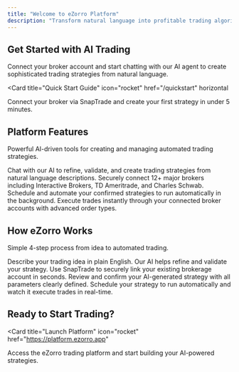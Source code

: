 ```yaml
---
title: "Welcome to eZorro Platform"
description: "Transform natural language into profitable trading algorithms with AI-powered precision"
---
```


## Get Started with AI Trading

Connect your broker account and start chatting with our AI agent to create sophisticated trading strategies from natural language.

<Card
  title="Quick Start Guide"
  icon="rocket"
  href="/quickstart"
  horizontal
>
  Connect your broker via SnapTrade and create your first strategy in under 5 minutes.
</Card>

## Platform Features

Powerful AI-driven tools for creating and managing automated trading strategies.

<Columns cols={2}>
  <Card
    title="🧠 AI Conversational Agent"
    icon="brain"
    href="/development"
  >
    Chat with our AI to refine, validate, and create trading strategies from natural language descriptions.
  </Card>
  <Card
    title="🔗 SnapTrade Integration"
    icon="link"
    href="/essentials/settings"
  >
    Securely connect 12+ major brokers including Interactive Brokers, TD Ameritrade, and Charles Schwab.
  </Card>
  <Card
    title="📊 Strategy Scheduling"
    icon="calendar"
    href="/essentials/navigation"
  >
    Schedule and automate your confirmed strategies to run automatically in the background.
  </Card>
  <Card
    title="⚡ Real-time Execution"
    icon="bolt"
    href="/api-reference/introduction"
  >
    Execute trades instantly through your connected broker accounts with advanced order types.
  </Card>
</Columns>

## How eZorro Works

Simple 4-step process from idea to automated trading.

<Columns cols={2}>
  <Card
    title="💬 1. Chat with AI Agent"
    icon="comments"
    href="/essentials/markdown"
  >
    Describe your trading idea in plain English. Our AI helps refine and validate your strategy.
  </Card>
  <Card
    title="🔗 2. Connect Your Broker"
    icon="handshake"
    href="/essentials/code"
  >
    Use SnapTrade to securely link your existing brokerage account in seconds.
  </Card>
  <Card
    title="✅ 3. Confirm Strategy"
    icon="check-circle"
    href="/essentials/images"
  >
    Review and confirm your AI-generated strategy with all parameters clearly defined.
  </Card>
  <Card
    title="📅 4. Schedule & Execute"
    icon="calendar-check"
    href="/essentials/reusable-snippets"
  >
    Schedule your strategy to run automatically and watch it execute trades in real-time.
  </Card>
</Columns>

## Ready to Start Trading?

<Card
  title="Launch Platform"
  icon="rocket"
  href="https://platform.ezorro.app"
>
  Access the eZorro trading platform and start building your AI-powered strategies.
</Card>
